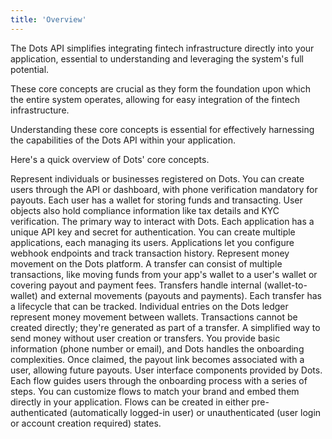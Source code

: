 ```yaml
---
title: 'Overview'
---
```


The Dots API simplifies integrating fintech infrastructure directly into your application, essential to understanding and leveraging the system's full potential. 

These core concepts are crucial as they form the foundation upon which the entire system operates, allowing for easy integration of the fintech infrastructure. 

Understanding these core concepts is essential for effectively harnessing the capabilities of the Dots API within your application.


Here's a quick overview of Dots' core concepts.

<CardGroup cols={2}>
  <Card title="Users"  icon="user">
   Represent individuals or businesses registered on Dots. 
You can create users through the API or dashboard, with phone verification mandatory for payouts. 
Each user has a wallet for storing funds and transacting. 
User objects also hold compliance information like tax details and KYC verification.
  </Card>
  <Card title="Applications" icon="browser">
  The primary way to interact with Dots. 
Each application has a unique API key and secret for authentication. 
You can create multiple applications, each managing its users. 
Applications let you configure webhook endpoints and track transaction history.
  </Card>
  <Card title="Transfers" icon="money-bill-transfer">
    Represent money movement on the Dots platform. 
A transfer can consist of multiple transactions, like moving funds from your app's wallet to a user's wallet or covering payout and payment fees. 
Transfers handle internal (wallet-to-wallet) and external movements (payouts and payments). 
Each transfer has a lifecycle that can be tracked.
  </Card>
  <Card title="Transactions" icon="wallet">
   Individual entries on the Dots ledger represent money movement between wallets. 
   Transactions cannot be created directly; they're generated as part of a transfer.
  </Card>
   <Card title="Payout Links" icon="link">
  A simplified way to send money without user creation or transfers. 
You provide basic information (phone number or email), and Dots handles the onboarding complexities. 
Once claimed, the payout link becomes associated with a user, allowing future payouts.
  </Card>
   <Card title="Flows" icon="arrow-progress">
  User interface components provided by Dots. 
Each flow guides users through the onboarding process with a series of steps. 
You can customize flows to match your brand and embed them directly in your application. 
Flows can be created in either pre-authenticated (automatically logged-in user) or unauthenticated (user login or account creation required) states.

  </Card>
</CardGroup>